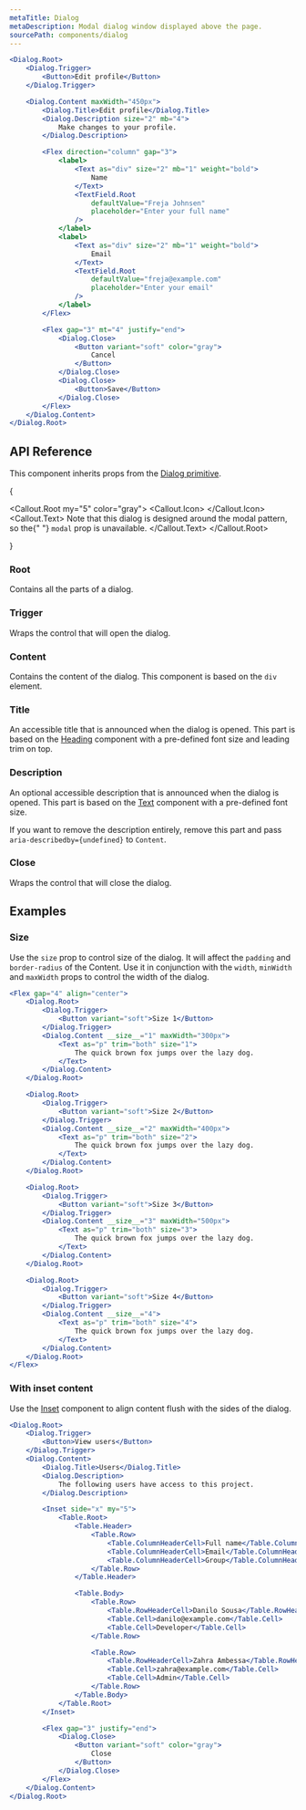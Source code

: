 ```yaml
---
metaTitle: Dialog
metaDescription: Modal dialog window displayed above the page.
sourcePath: components/dialog
---
```


```jsx live=true
<Dialog.Root>
	<Dialog.Trigger>
		<Button>Edit profile</Button>
	</Dialog.Trigger>

	<Dialog.Content maxWidth="450px">
		<Dialog.Title>Edit profile</Dialog.Title>
		<Dialog.Description size="2" mb="4">
			Make changes to your profile.
		</Dialog.Description>

		<Flex direction="column" gap="3">
			<label>
				<Text as="div" size="2" mb="1" weight="bold">
					Name
				</Text>
				<TextField.Root
					defaultValue="Freja Johnsen"
					placeholder="Enter your full name"
				/>
			</label>
			<label>
				<Text as="div" size="2" mb="1" weight="bold">
					Email
				</Text>
				<TextField.Root
					defaultValue="freja@example.com"
					placeholder="Enter your email"
				/>
			</label>
		</Flex>

		<Flex gap="3" mt="4" justify="end">
			<Dialog.Close>
				<Button variant="soft" color="gray">
					Cancel
				</Button>
			</Dialog.Close>
			<Dialog.Close>
				<Button>Save</Button>
			</Dialog.Close>
		</Flex>
	</Dialog.Content>
</Dialog.Root>
```

## API Reference

This component inherits props from the [Dialog primitive](/primitives/docs/components/dialog).

{

<Callout.Root my="5" color="gray">
	<Callout.Icon>
		<InfoCircledIcon />
	</Callout.Icon>
	<Callout.Text>
		Note that this dialog is designed around the modal pattern, so the{" "}
		<Code>modal</Code> prop is unavailable.
	</Callout.Text>
</Callout.Root>

}

### Root

Contains all the parts of a dialog.

### Trigger

Wraps the control that will open the dialog.

### Content

Contains the content of the dialog. This component is based on the `div` element.

<ThemesPropsTable defs="dialogContentPropDefs" />

### Title

An accessible title that is announced when the dialog is opened. This part is based on the [Heading](/themes/docs/components/heading) component with a pre-defined font size and leading trim on top.

### Description

An optional accessible description that is announced when the dialog is opened. This part is based on the [Text](/themes/docs/components/text) component with a pre-defined font size.

If you want to remove the description entirely, remove this part and pass `aria-describedby={undefined}` to `Content`.

### Close

Wraps the control that will close the dialog.

## Examples

### Size

Use the `size` prop to control size of the dialog. It will affect the `padding` and `border-radius` of the Content.
Use it in conjunction with the `width`, `minWidth` and `maxWidth` props to control the width of the dialog.

```jsx live=true line=6,17,28,39
<Flex gap="4" align="center">
	<Dialog.Root>
		<Dialog.Trigger>
			<Button variant="soft">Size 1</Button>
		</Dialog.Trigger>
		<Dialog.Content __size__="1" maxWidth="300px">
			<Text as="p" trim="both" size="1">
				The quick brown fox jumps over the lazy dog.
			</Text>
		</Dialog.Content>
	</Dialog.Root>

	<Dialog.Root>
		<Dialog.Trigger>
			<Button variant="soft">Size 2</Button>
		</Dialog.Trigger>
		<Dialog.Content __size__="2" maxWidth="400px">
			<Text as="p" trim="both" size="2">
				The quick brown fox jumps over the lazy dog.
			</Text>
		</Dialog.Content>
	</Dialog.Root>

	<Dialog.Root>
		<Dialog.Trigger>
			<Button variant="soft">Size 3</Button>
		</Dialog.Trigger>
		<Dialog.Content __size__="3" maxWidth="500px">
			<Text as="p" trim="both" size="3">
				The quick brown fox jumps over the lazy dog.
			</Text>
		</Dialog.Content>
	</Dialog.Root>

	<Dialog.Root>
		<Dialog.Trigger>
			<Button variant="soft">Size 4</Button>
		</Dialog.Trigger>
		<Dialog.Content __size__="4">
			<Text as="p" trim="both" size="4">
				The quick brown fox jumps over the lazy dog.
			</Text>
		</Dialog.Content>
	</Dialog.Root>
</Flex>
```

### With inset content

Use the [Inset](/themes/docs/components/inset) component to align content flush with the sides of the dialog.

```jsx live=true
<Dialog.Root>
	<Dialog.Trigger>
		<Button>View users</Button>
	</Dialog.Trigger>
	<Dialog.Content>
		<Dialog.Title>Users</Dialog.Title>
		<Dialog.Description>
			The following users have access to this project.
		</Dialog.Description>

		<Inset side="x" my="5">
			<Table.Root>
				<Table.Header>
					<Table.Row>
						<Table.ColumnHeaderCell>Full name</Table.ColumnHeaderCell>
						<Table.ColumnHeaderCell>Email</Table.ColumnHeaderCell>
						<Table.ColumnHeaderCell>Group</Table.ColumnHeaderCell>
					</Table.Row>
				</Table.Header>

				<Table.Body>
					<Table.Row>
						<Table.RowHeaderCell>Danilo Sousa</Table.RowHeaderCell>
						<Table.Cell>danilo@example.com</Table.Cell>
						<Table.Cell>Developer</Table.Cell>
					</Table.Row>

					<Table.Row>
						<Table.RowHeaderCell>Zahra Ambessa</Table.RowHeaderCell>
						<Table.Cell>zahra@example.com</Table.Cell>
						<Table.Cell>Admin</Table.Cell>
					</Table.Row>
				</Table.Body>
			</Table.Root>
		</Inset>

		<Flex gap="3" justify="end">
			<Dialog.Close>
				<Button variant="soft" color="gray">
					Close
				</Button>
			</Dialog.Close>
		</Flex>
	</Dialog.Content>
</Dialog.Root>
```
